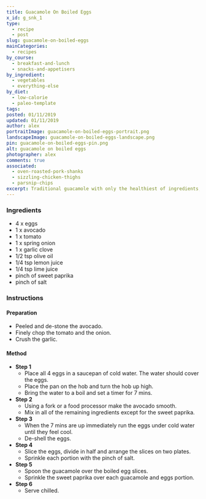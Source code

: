 ```yaml
---
title: Guacamole On Boiled Eggs
x_id: g_snk_1
type:
  - recipe
  - post
slug: guacamole-on-boiled-eggs
mainCategories: 
  - recipes
by_course:
  - breakfast-and-lunch
  - snacks-and-appetisers
by_ingredient:
  - vegetables
  - everything-else
by_diet:
  - low-calorie
  - paleo-template
tags: 
posted: 01/11/2019
updated: 01/11/2019
author: alex
portraitImage: guacamole-on-boiled-eggs-portrait.png
landscapeImage: guacamole-on-boiled-eggs-landscape.png
pin: guacamole-on-boiled-eggs-pin.png
alt: guacamole on boiled eggs
photographer: alex
comments: true
associated: 
  - oven-roasted-pork-shanks
  - sizzling-chicken-thighs
  - parsnip-chips
excerpt: Traditional guacamole with only the healthiest of ingredients; avocado, tomato and onion with a few herbs over perfectly boiled eggs.
---
```


<Ingredients>

### Ingredients
    
  - 4 x eggs
  - 1 x avocado
  - 1 x tomato
  - 1 x spring onion 
  - 1 x garlic clove
  - 1/2 tsp olive oil
  - 1/4 tsp lemon juice
  - 1/4 tsp lime juice
  - pinch of sweet paprika
  - pinch of salt

</Ingredients>

<Instructions>

### Instructions

#### Preparation
  - Peeled and de-stone the avocado.
  - Finely chop the tomato and the onion.
  - Crush the garlic.

#### Method

  - **Step 1**
    - Place all 4 eggs in a saucepan of cold water. The water should cover the eggs.
    - Place the pan on the hob and turn the hob up high.
    - Bring the water to a boil and set a timer for 7 mins.
  - **Step 2**
    - Using a fork or a food processor make the avocado smooth.
    - Mix in all of the remaining ingredients except for the sweet paprika.
  - **Step 3**
    - When the 7 mins are up immediately run the eggs under cold water until they feel cool.
    - De-shell the eggs.
  - **Step 4**
    - Slice the eggs, divide in half and arrange the slices on two plates.
    - Sprinkle each portion with the pinch of salt.
  - **Step 5**
    - Spoon the guacamole over the boiled egg slices.
    - Sprinkle the sweet paprika over each guacamole and eggs portion.
  - **Step 6**
    - Serve chilled.

</Instructions>



